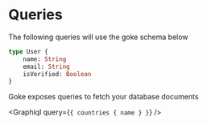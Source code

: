 
# Queries

The following queries will use the goke schema below

```graphql
type User {
    name: String
    email: String
    isVerified: Boolean
}
```

Goke exposes queries to fetch your database documents

<Graphiql
    query={`
{
    countries {
        name
    }
}
`}
/>
